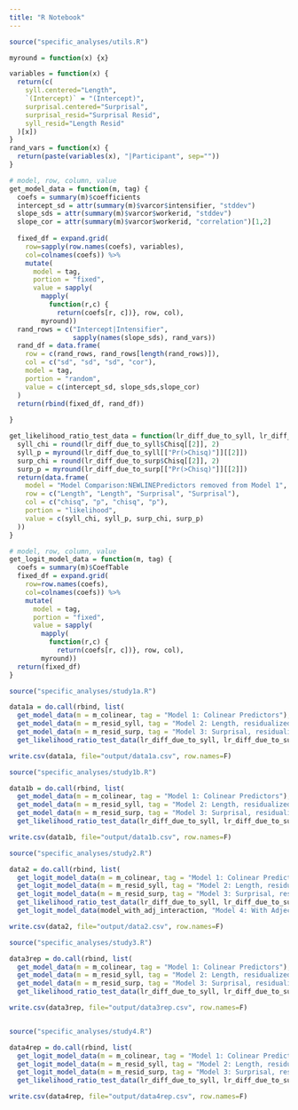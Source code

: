 ```yaml
---
title: "R Notebook"
---
```


```r
source("specific_analyses/utils.R")

myround = function(x) {x}

variables = function(x) {
  return(c(
    syll.centered="Length",
    `(Intercept)` = "(Intercept)",
    surprisal.centered="Surprisal",
    surprisal_resid="Surprisal Resid",
    syll_resid="Length Resid"
  )[x])
}
rand_vars = function(x) {
  return(paste(variables(x), "|Participant", sep=""))
}

# model, row, column, value
get_model_data = function(m, tag) {
  coefs = summary(m)$coefficients
  intercept_sd = attr(summary(m)$varcor$intensifier, "stddev")
  slope_sds = attr(summary(m)$varcor$workerid, "stddev")
  slope_cor = attr(summary(m)$varcor$workerid, "correlation")[1,2]
  
  fixed_df = expand.grid(
    row=sapply(row.names(coefs), variables),
    col=colnames(coefs)) %>%
    mutate(
      model = tag,
      portion = "fixed",
      value = sapply(
        mapply(
          function(r,c) {
            return(coefs[r, c])}, row, col),
        myround))
  rand_rows = c("Intercept|Intensifier",
                sapply(names(slope_sds), rand_vars))
  rand_df = data.frame(
    row = c(rand_rows, rand_rows[length(rand_rows)]),
    col = c("sd", "sd", "sd", "cor"),
    model = tag,
    portion = "random",
    value = c(intercept_sd, slope_sds,slope_cor)
  )
  return(rbind(fixed_df, rand_df))
  
}

get_likelihood_ratio_test_data = function(lr_diff_due_to_syll, lr_diff_due_to_surp) {
  syll_chi = round(lr_diff_due_to_syll$Chisq[[2]], 2)
  syll_p = myround(lr_diff_due_to_syll[["Pr(>Chisq)"]][[2]])
  surp_chi = round(lr_diff_due_to_surp$Chisq[[2]], 2)
  surp_p = myround(lr_diff_due_to_surp[["Pr(>Chisq)"]][[2]])
  return(data.frame(
    model = "Model Comparison:NEWLINEPredictors removed from Model 1",
    row = c("Length", "Length", "Surprisal", "Surprisal"),
    col = c("chisq", "p", "chisq", "p"),
    portion = "likelihood",
    value = c(syll_chi, syll_p, surp_chi, surp_p)
  ))
}

# model, row, column, value
get_logit_model_data = function(m, tag) {
  coefs = summary(m)$CoefTable
  fixed_df = expand.grid(
    row=row.names(coefs),
    col=colnames(coefs)) %>%
    mutate(
      model = tag,
      portion = "fixed",
      value = sapply(
        mapply(
          function(r,c) {
            return(coefs[r, c])}, row, col),
        myround))
  return(fixed_df)
}
```


```r
source("specific_analyses/study1a.R")

data1a = do.call(rbind, list(
  get_model_data(m = m_colinear, tag = "Model 1: Colinear Predictors"),
  get_model_data(m = m_resid_syll, tag = "Model 2: Length, residualized by Surprisal"),
  get_model_data(m = m_resid_surp, tag = "Model 3: Surprisal, residualized by Length"),
  get_likelihood_ratio_test_data(lr_diff_due_to_syll, lr_diff_due_to_surp)))

write.csv(data1a, file="output/data1a.csv", row.names=F)
```

```r
source("specific_analyses/study1b.R")

data1b = do.call(rbind, list(
  get_model_data(m = m_colinear, tag = "Model 1: Colinear Predictors"),
  get_model_data(m = m_resid_syll, tag = "Model 2: Length, residualized by Surprisal"),
  get_model_data(m = m_resid_surp, tag = "Model 3: Surprisal, residualized by Length"),
  get_likelihood_ratio_test_data(lr_diff_due_to_syll, lr_diff_due_to_surp)))

write.csv(data1b, file="output/data1b.csv", row.names=F)
```

```r
source("specific_analyses/study2.R")

data2 = do.call(rbind, list(
  get_logit_model_data(m = m_colinear, tag = "Model 1: Colinear Predictors"),
  get_logit_model_data(m = m_resid_syll, tag = "Model 2: Length, residualized by Surprisal"),
  get_logit_model_data(m = m_resid_surp, tag = "Model 3: Surprisal, residualized by Length"),
  get_likelihood_ratio_test_data(lr_diff_due_to_syll, lr_diff_due_to_surp),
  get_logit_model_data(model_with_adj_interaction, "Model 4: With Adjective Interaction")))

write.csv(data2, file="output/data2.csv", row.names=F)
```




```r
source("specific_analyses/study3.R")

data3rep = do.call(rbind, list(
  get_model_data(m = m_colinear, tag = "Model 1: Colinear Predictors"),
  get_model_data(m = m_resid_syll, tag = "Model 2: Length, residualized by Surprisal"),
  get_model_data(m = m_resid_surp, tag = "Model 3: Surprisal, residualized by Length"),
  get_likelihood_ratio_test_data(lr_diff_due_to_syll, lr_diff_due_to_surp)))

write.csv(data3rep, file="output/data3rep.csv", row.names=F)
```

```r

```


```r
source("specific_analyses/study4.R")

data4rep = do.call(rbind, list(
  get_logit_model_data(m = m_colinear, tag = "Model 1: Colinear Predictors"),
  get_logit_model_data(m = m_resid_syll, tag = "Model 2: Length, residualized by Surprisal"),
  get_logit_model_data(m = m_resid_surp, tag = "Model 3: Surprisal, residualized by Length"),
  get_likelihood_ratio_test_data(lr_diff_due_to_syll, lr_diff_due_to_surp)))

write.csv(data4rep, file="output/data4rep.csv", row.names=F)
```


